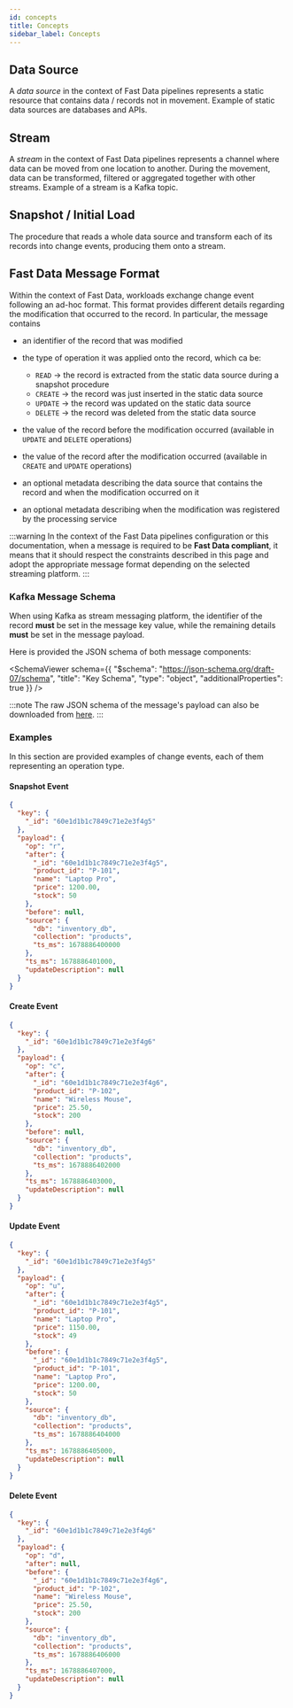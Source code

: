 ```yaml
---
id: concepts
title: Concepts
sidebar_label: Concepts
---
```



## Data Source

A _data source_ in the context of Fast Data pipelines represents a static resource
that contains data / records not in movement. Example of static data sources are
databases and APIs.

## Stream

A _stream_ in the context of Fast Data pipelines represents a channel where data
can be moved from one location to another. During the movement, data can be transformed,
filtered or aggregated together with other streams. Example of a stream is a Kafka topic.

## Snapshot / Initial Load

The procedure that reads a whole data source and transform each of its records into
change events, producing them onto a stream.

## Fast Data Message Format

Within the context of Fast Data, workloads exchange change event following
an ad-hoc format. This format provides different details regarding the
modification that occurred to the record. In particular, the message contains

- an identifier of the record that was modified
- the type of operation it was applied onto the record, which ca be:

  - `READ` &rarr; the record is extracted from the static data source during
    a snapshot procedure
  - `CREATE` &rarr; the record was just inserted in the static data source
  - `UPDATE` &rarr; the record was updated on the static data source
  - `DELETE` &rarr; the record was deleted from the static data source

- the value of the record before the modification occurred
  (available in `UPDATE` and `DELETE` operations)
- the value of the record after the modification occurred
  (available in `CREATE` and `UPDATE` operations)
- an optional metadata describing the data source that contains
  the record and when the modification occurred on it
- an optional metadata describing when the modification was 
  registered by the processing service

:::warning
In the context of the Fast Data pipelines configuration or this documentation,
when a message is required to be **Fast Data compliant**, it means that it
should respect the constraints described in this page and adopt the appropriate
message format depending on the selected streaming platform.
:::

### Kafka Message Schema

When using Kafka as stream messaging platform, the identifier of the record
**must** be set in the message key value, while the remaining details **must**
be set in the message payload.

Here is provided the JSON schema of both message components:

<SchemaViewer schema={{
  "$schema": "https://json-schema.org/draft-07/schema",
  "title": "Key Schema",
  "type": "object",
  "additionalProperties": true
}} />

<SchemaViewer schema={EventPayloadSchema} />

:::note
The raw JSON schema of the message's payload can also be downloaded from <a target="_blank" href="/schemas/fast_data/event-payload.schema.json">here</a>.
:::

### Examples

In this section are provided examples of change events, each of them representing an operation type.

#### Snapshot Event

```json
{
  "key": {
    "_id": "60e1d1b1c7849c71e2e3f4g5"
  },
  "payload": {
    "op": "r",
    "after": {
      "_id": "60e1d1b1c7849c71e2e3f4g5",
      "product_id": "P-101",
      "name": "Laptop Pro",
      "price": 1200.00,
      "stock": 50
    },
    "before": null,
    "source": {
      "db": "inventory_db",
      "collection": "products",
      "ts_ms": 1678886400000
    },
    "ts_ms": 1678886401000,
    "updateDescription": null
  }
}
```

#### Create Event

```json
{
  "key": {
    "_id": "60e1d1b1c7849c71e2e3f4g6"
  },
  "payload": {
    "op": "c",
    "after": {
      "_id": "60e1d1b1c7849c71e2e3f4g6",
      "product_id": "P-102",
      "name": "Wireless Mouse",
      "price": 25.50,
      "stock": 200
    },
    "before": null,
    "source": {
      "db": "inventory_db",
      "collection": "products",
      "ts_ms": 1678886402000
    },
    "ts_ms": 1678886403000,
    "updateDescription": null
  }
}
```

#### Update Event

```json
{
  "key": {
    "_id": "60e1d1b1c7849c71e2e3f4g5"
  },
  "payload": {
    "op": "u",
    "after": {
      "_id": "60e1d1b1c7849c71e2e3f4g5",
      "product_id": "P-101",
      "name": "Laptop Pro",
      "price": 1150.00,
      "stock": 49
    },
    "before": {
      "_id": "60e1d1b1c7849c71e2e3f4g5",
      "product_id": "P-101",
      "name": "Laptop Pro",
      "price": 1200.00,
      "stock": 50
    },
    "source": {
      "db": "inventory_db",
      "collection": "products",
      "ts_ms": 1678886404000
    },
    "ts_ms": 1678886405000,
    "updateDescription": null
  }
}
```

#### Delete Event

```json
{
  "key": {
    "_id": "60e1d1b1c7849c71e2e3f4g6"
  },
  "payload": {
    "op": "d",
    "after": null,
    "before": {
      "_id": "60e1d1b1c7849c71e2e3f4g6",
      "product_id": "P-102",
      "name": "Wireless Mouse",
      "price": 25.50,
      "stock": 200
    },
    "source": {
      "db": "inventory_db",
      "collection": "products",
      "ts_ms": 1678886406000
    },
    "ts_ms": 1678886407000,
    "updateDescription": null
  }
}
```
